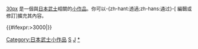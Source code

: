 <div class="notice metadata" id="stub" style="font-size: small;">[[檔案:Samurai armor Asian Art Museum SF.JPG|30px]]&nbsp;'''{{PAGENAME}}'''是一個與[[日本武士]]相關的[[Wikipedia:小作品|小作品]]。你可以-{zh-hant:透過;zh-hans:通过}-<span class="plainlinks">[{{fullurl:{{FULLPAGENAME}}|action=edit}} 編輯或修訂]</span>擴充其內容。</div><includeonly>[[Category:日本武士小作品]]{{#ifexpr:{{PAGESIZE:{{FULLPAGENAME}}|R}}>3000|[[Category:字数已超过3000字节的小作品|{{PAGENAME}}]]}}</includeonly><noinclude>[[Category:日本人物小作品模板|S]]
[[Category:軍事人物小作品模板|J]]
[[Category:日本武士小作品|*]]</noinclude>